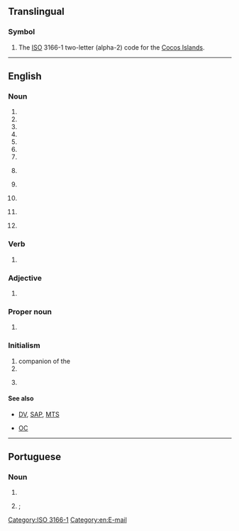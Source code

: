 {{also|cc|cC|.cc|c/c|C&C|CC.|-cc}}
==Translingual==

===Symbol===
{{head|mul|symbol}}

# The [[ISO]] 3166-1 two-letter (alpha-2) code for the [[Cocos Islands]].

[[Category:ISO 3166-1]]

----

==English==

===Noun===
{{en-noun|~}}

# {{initialism of|lang=en|#ookh}}
# {{initialism of|lang=en|[[cricket]] [[#ookh]]}}
# {{initialism of|lang=en|[[cycling]] [[#ookh]]}}
# {{initialism of|lang=en|[[circuit|Circuit]] [[#ookh]]}}
# {{initialism of|lang=en|community college}}
# {{initialism of|lang=en|#ookh}}
# {{initialism of|lang=en|#ookh}
# {{lb|en|cosmology}} {{initialism of|lang=en|cosmological constant}}
# {{lb|en|knitting}} {{initialism of|lang=en|[[contrast]]ing [[colour]]}}
#* '''2011''', Barb Brown, ''Knitting Knee-Highs: Sock Styles from Classic to Contemporary'' (page 55)
#*: Change to larger needles and knit 1 rnd in '''CC''', inc 3 (4, 5) sts evenly{{...}}
# {{lb|en|SI}} {{initialism of|lang=en|cubic centimetre}}
# {{lb|en|television}} {{initialism of|lang=en|closed caption}}
# {{lb|en|weather}} {{initialism of|lang=en|cirrocumulus}}
# {{lb|en|music|[[MIDI]]}} {{initialism of|[[control]] [[change]]|lang=en}}
# {{lb|en|medicine}} {{initialism of|lang=en|[[chief]] [[complaint]]}}

===Verb===
{{en-verb}}

# {{lb|en|internet}} {{alt form|cc|lang=en}}

===Adjective===
{{en-adj|-}}

# {{lb|en|fasteners}} {{initialism of|lang=en|[[cement]]-[[coated]]}}

===Proper noun===
{{en-proper noun}}

# {{lb|en|law}} {{initialism of|lang=en|Creative Commons}}

===Initialism===
{{rfc-header|Initialism}}
{{head|en|initialism}}

# companion of the {{w|Order of Canada}}
# {{initialism of|lang=en|[[city|City]] [[college|College]]}}
# {{lb|en|military}} {{abbreviation of|lang=en|[[cruiser|Cruiser]]|nodot=1}} {{gloss|a type of warship}} <!--why two C's?-->

====See also====
* {{sense|television}} [[DV]], [[SAP]], [[MTS]]
* {{sense|Canada}} [[OC]]

[[Category:en:E-mail]]

----

==Portuguese==

===Noun===
{{pt-noun|m|s}}

# {{initialism of|cartão de cidadão|lang=pt}}
# {{lb|pt|Brazil|informal}} {{l|en|BO}}; {{l|en|body odour}}